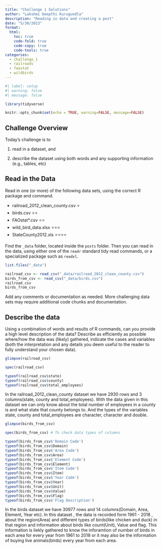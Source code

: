 ```yaml
---
title: "Challenge 1 Solutions"
author: "Lakshmi Deepthi Kurugundla"
description: "Reading in data and creating a post"
date: "5/30/2023"
format:
  html:
    toc: true
    code-fold: true
    code-copy: true
    code-tools: true
categories:
  - challenge_1
  - railroads
  - faostat
  - wildbirds
---
```


```r
#| label: setup
#| warning: false
#| message: false

library(tidyverse)

knitr::opts_chunk$set(echo = TRUE, warning=FALSE, message=FALSE)
```

## Challenge Overview

Today's challenge is to

1)  read in a dataset, and

2)  describe the dataset using both words and any supporting information (e.g., tables, etc)

## Read in the Data

Read in one (or more) of the following data sets, using the correct R package and command.

-   railroad_2012_clean_county.csv ⭐
-   birds.csv ⭐⭐
-   FAOstat\*.csv ⭐⭐
-   wild_bird_data.xlsx ⭐⭐⭐
-   StateCounty2012.xls ⭐⭐⭐⭐

Find the `_data` folder, located inside the `posts` folder. Then you can read in the data, using either one of the `readr` standard tidy read commands, or a specialized package such as `readxl`.

```r
list.files("_data")
```

```r
railroad_csv <- read_csv("_data/railroad_2012_clean_county.csv") 
birds_from_csv <- read_csv("_data/birds.csv")
railroad_csv 
birds_from_csv
```

Add any comments or documentation as needed. More challenging data sets may require additional code chunks and documentation.

## Describe the data

Using a combination of words and results of R commands, can you provide a high level description of the data? Describe as efficiently as possible where/how the data was (likely) gathered, indicate the cases and variables (both the interpretation and any details you deem useful to the reader to fully understand your chosen data).

```r
glimpse(railroad_csv) 

spec(railroad_csv)

typeof(railroad_csv$state)
typeof(railroad_csv$county)
typeof(railroad_csv$total_employees)
```
In the railroad_2012_clean_county dataset we have 2930 rows and 3 columns(state, county and total_employees). With the data given in this dataset we can only know about the total number of employees in  a county is and what state that county belongs to. And the types of the variables state, county and total_employees are character, character and double.

```r
glimpse(birds_from_csv) 

spec(birds_from_csv) # To check data types of columns 

typeof(birds_from_csv$'Domain Code') 
typeof(birds_from_csv$Domain) 
typeof(birds_from_csv$'Area Code') 
typeof(birds_from_csv$Area) 
typeof(birds_from_csv$'Element Code') 
typeof(birds_from_csv$Element) 
typeof(birds_from_csv$'Item Code') 
typeof(birds_from_csv$Item) 
typeof(birds_from_csv$'Year Code') 
typeof(birds_from_csv$Year) 
typeof(birds_from_csv$Unit) 
typeof(birds_from_csv$Value) 
typeof(birds_from_csv$Flag) 
typeof(birds_from_csv$'Flag Description')

```
In the birds dataset we have 30977 rows and 14 columns(Domain, Area, Element, Year etc). 
In this dataset , the data is recorded form 1961 - 2018 , about the region(Area) and different types of birds(like chicken and duck) in that region and information about birds like count(Unit), Value and flag. This information is liekly gathered to know the inforamtion of number of birds in each area for every year from 1961 to 2018 or it may also be the information of buying live animals(birds) every year from each area. 